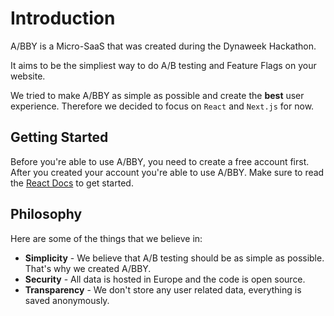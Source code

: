 # Introduction

A/BBY is a Micro-SaaS that was created during the Dynaweek Hackathon.

It aims to be the simpliest way to do A/B testing and Feature Flags on your website.

We tried to make A/BBY as simple as possible and create the **best** user experience. Therefore we decided to focus on `React` and `Next.js` for now.

## Getting Started

Before you're able to use A/BBY, you need to create a free account first.
After you created your account you're able to use A/BBY. Make sure to read the [React Docs](/integrations/react) to get started.

## Philosophy

Here are some of the things that we believe in:

- **Simplicity** - We believe that A/B testing should be as simple as possible. That's why we created A/BBY.
- **Security** - All data is hosted in Europe and the code is open source.
- **Transparency** - We don't store any user related data, everything is saved anonymously.
